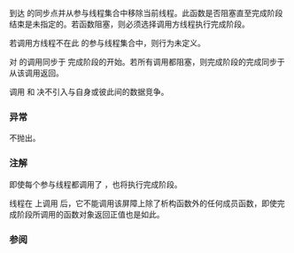 {{cpp/experimental/flex_barrier/title|arrive_and_drop}}
{{cpp/experimental/concurrency/flex_barrier/navbar}}
{{dcl begin}}
{{dcl | since=concurrency | 1=
void arrive_and_drop();
}}
{{dcl end}}

到达 {{tt|flex_barrier}} 的同步点并从参与线程集合中移除当前线程。此函数是否阻塞直至完成阶段结束是未指定的。若函数阻塞，则必须选择调用方线程执行完成阶段。

若调用方线程不在此 {{tt|flex_barrier}} 的参与线程集合中，则行为未定义。

对 {{tt|arrive_and_drop}} 的调用同步于 {{tt|flex_barrier}} 完成阶段的开始。若所有调用都阻塞，则完成阶段的完成同步于从该调用返回。

调用 {{tt|arrive_and_drop}} 和 {{tt|arrive_and_wait}} 决不引入与自身或彼此间的数据竞争。

===异常===
不抛出。

===注解===
即使每个参与线程都调用了 {{tt|arrive_and_drop}}，也将执行完成阶段。

线程在 {{tt|flex_barrier}} 上调用 {{tt|arrive_and_drop}} 后，它不能调用该屏障上除了析构函数外的任何成员函数，即使完成阶段所调用的函数对象返回正值也是如此。

===参阅===
{{dsc begin}}
{{dsc inc | cpp/experimental/flex_barrier/dsc arrive_and_wait }}
{{dsc end}}

{{langlinks|en}}